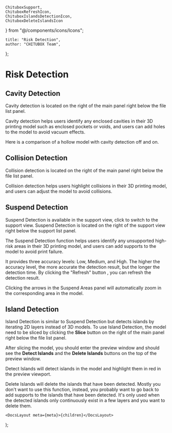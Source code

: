     ChituboxSupport, 
    ChituboxRefreshIcon, 
    ChituboxIslandsDetectionIcon, 
    ChituboxDeleteIslandsIcon
} from "@/components/icons/Icons";

	title: "Risk Detection",
	author: "CHITUBOX Team",
};
 
# Risk Detection

## Cavity Detection

Cavity detection is located on the right of the main panel right below the file list panel.

Cavity detection helps users identify any enclosed cavities in their 3D printing model such as enclosed pockets or voids, and users can add holes to the model to avoid vacuum effects.

Here is a comparison of a hollow model with cavity detection off and on.

<ImageContainer>
	<ImageComparison
		img1Src={
			"/images/docs/en-US/chitubox-basic/2.x.x/008-risk-detection-cavity-off.png"
		}
		text1={"Cavity Detection Off"}
		img2Src={
			"/images/docs/en-US/chitubox-basic/2.x.x/008-risk-detection-cavity-on.png"
		}
		text2={"Cavity Detection On"}
	/>
</ImageContainer>

## Collision Detection

Collision detection is located on the right of the main panel right below the file list panel.

Collision detection helps users highlight collisions in their 3D printing model, and users can adjust the model to avoid collisions.

<ImageContainer>
	<ImageComparison
		img1Src={
			"/images/docs/en-US/chitubox-basic/2.x.x/008-collision-detection-off.png"
		}
		text1={"Collision Detection Off"}
		img2Src={
			"/images/docs/en-US/chitubox-basic/2.x.x/008-collision-detection-on.png"
		}
		text2={"Collision Detection On"}
	/>
</ImageContainer>

## Suspend Detection

Suspend Detection is available in the support view, click <ChituboxSupport /> to switch to the support view. Suspend Detection is located on the right of the support view right below the support list panel.

<ImageContainer>
	<AntdImage
		src={
			"/images/docs/en-US/chitubox-basic/2.x.x/008-risk-detection-suspend-detection.png"
		}
	/>
</ImageContainer>

The Suspend Detection function helps users identify any unsupported high-risk areas in their 3D printing model, and users can add supports to the model to avoid print failure.

It provides three accuracy levels: Low, Medium, and High. The higher the accuracy level, the more accurate the detection result, but the longer the detection time. By clicking the "Refresh" button <ChituboxRefreshIcon />, you can refresh the detection result.

Clicking the arrows in the Suspend Areas panel will automatically zoom in the corresponding area in the model.

## Island Detection

Island Detection is similar to Suspend Detection but detects islands by iterating 2D layers instead of 3D models. To use Island Detection, the model need to be sliced by clicking the **Slice** button on the right of the main panel right below the file list panel.

<ImageContainer>
	<AntdImage
		src={
			"/images/docs/en-US/chitubox-basic/2.x.x/008-risk-detection-slice.png"
		}
	/>
</ImageContainer>

After slicing the model, you should enter the preview window and should see the **Detect Islands** and the **Delete Islands** buttons on the top of the preview window.

<ChituboxIslandsDetectionIcon /> Detect Islands will detect islands in the model
and highlight them in red in the preview viewport.

<ChituboxDeleteIslandsIcon /> Delete Islands will delete the islands that have
been detected. Mostly you don't want to use this function, instead, you probably
want to go back to add supports to the islands that have been detected. It's
only used when the detected islands only continuously exist in a few layers and
you want to delete them.

	<DocsLayout meta={meta}>{children}</DocsLayout>
);
